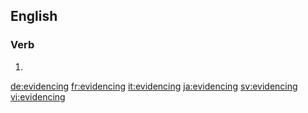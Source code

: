 ==English==

===Verb===
{{head|en}}

# {{present participle of|evidence|lang=en}}

[[de:evidencing]]
[[fr:evidencing]]
[[it:evidencing]]
[[ja:evidencing]]
[[sv:evidencing]]
[[vi:evidencing]]